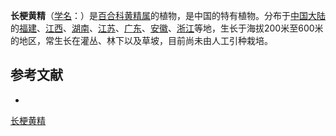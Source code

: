 {{Speciesbox
| name = 长梗黄精
| status = 
| status_system = 
| image =
| genus = Polygonatum
| species = filipes
| authority = Merr.
}}

'''长梗黄精'''（[[学名|学名]]：{{lang|la|''Polygonatum filipes''}}）是[[百合科|百合科]][[黄精属|黄精属]]的植物，是中国的特有植物。分布于[[中国大陆|中国大陆]]的[[福建|福建]]、[[江西|江西]]、[[湖南|湖南]]、[[江苏|江苏]]、[[广东|广东]]、[[安徽|安徽]]、[[浙江|浙江]]等地，生长于海拔200米至600米的地区，常生长在灌丛、林下以及草坡，目前尚未由人工引种栽培。

== 参考文献 ==
<div class="references-small">
* {{cite web| url =http://www.bioinfo.cn/db05/KmzwSpecies.php?action=view&id=5625| title =长梗黄精| work =《中国高等植物数据库全库》| publisher =中国科学院微生物研究所| author =昆明植物研究所| accessdate =2009-02-24| deadurl =yes| archiveurl =https://web.archive.org/web/20160305101857/http://www.bioinfo.cn/db05/KmzwSpecies.php?action=view&id=5625| archivedate =2016-03-05}}
</div>
{{Taxonbar|from=Q15227046}}

[[Category:黄精属|长梗黄精]]


{{植物小作品}}